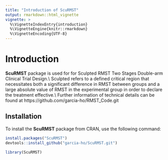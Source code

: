 ```yaml
---
title: "Introduction of ScuRMST"
output: rmarkdown::html_vignette
vignette: >
  %\VignetteIndexEntry{introduction}
  %\VignetteEngine{knitr::rmarkdown}
  %\VignetteEncoding{UTF-8}
---
```

# Introduction

**ScuRMST** package is used for for Sculpted RMST Two Stages Double-arm Clinical Trial Design.\\ 
Sculpted refers to a defined critical region that necessitates both a significant difference in RMST between groups and a large absolute value of RMST in the experimental group in order to declare the treatment effective.\\
Further information of technical details can be found at https://github.com/garcia-ho/RMST_Code.git


## Installation

To install the **ScuRMST** package from CRAN, use the following command:

```r
install.packages("ScuRMST")
devtools::install_github("garcia-ho/ScuRMST.git")

library(ScuRMST)
```
